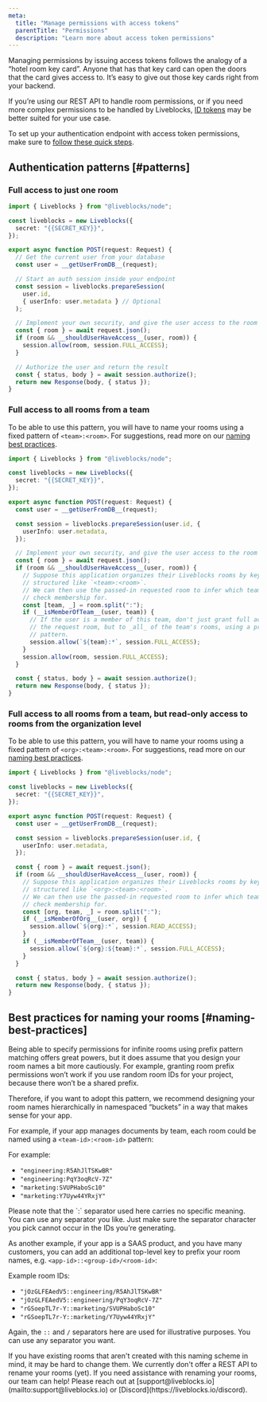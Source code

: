 ```yaml
---
meta:
  title: "Manage permissions with access tokens"
  parentTitle: "Permissions"
  description: "Learn more about access token permissions"
---
```


Managing permissions by issuing access tokens follows the analogy of a “hotel
room key card”. Anyone that has that key card can open the doors that the card
gives access to. It’s easy to give out those key cards right from your backend.

<Banner title="Using our REST API?">

If you’re using our REST API to handle room permissions, or if you need more
complex permissions to be handled by Liveblocks,
[ID tokens](/docs/rooms/permissions/id-token) may be better suited for your use
case.

</Banner>

To set up your authentication endpoint with access token permissions, make sure
to [follow these quick steps](/docs/rooms/authentication/id-token-permissions).

## Authentication patterns [#patterns]

### Full access to just one room

```ts
import { Liveblocks } from "@liveblocks/node";

const liveblocks = new Liveblocks({
  secret: "{{SECRET_KEY}}",
});

export async function POST(request: Request) {
  // Get the current user from your database
  const user = __getUserFromDB__(request);

  // Start an auth session inside your endpoint
  const session = liveblocks.prepareSession(
    user.id,
    { userInfo: user.metadata } // Optional
  );

  // Implement your own security, and give the user access to the room
  const { room } = await request.json();
  if (room && __shouldUserHaveAccess__(user, room)) {
    session.allow(room, session.FULL_ACCESS);
  }

  // Authorize the user and return the result
  const { status, body } = await session.authorize();
  return new Response(body, { status });
}
```

### Full access to all rooms from a team

To be able to use this pattern, you will have to name your rooms using a fixed
pattern of `<team>:<room>`. For suggestions, read more on our
[naming best practices](#naming-best-practices).

```ts
import { Liveblocks } from "@liveblocks/node";

const liveblocks = new Liveblocks({
  secret: "{{SECRET_KEY}}",
});

export async function POST(request: Request) {
  const user = __getUserFromDB__(request);

  const session = liveblocks.prepareSession(user.id, {
    userInfo: user.metadata,
  });

  // Implement your own security, and give the user access to the room
  const { room } = await request.json();
  if (room && __shouldUserHaveAccess__(user, room)) {
    // Suppose this application organizes their Liveblocks rooms by keys
    // structured like `<team>:<room>`.
    // We can then use the passed-in requested room to infer which team to
    // check membership for.
    const [team, _] = room.split(":");
    if (__isMemberOfTeam__(user, team)) {
      // If the user is a member of this team, don't just grant full access to
      // the request room, but to _all_ of the team's rooms, using a prefix
      // pattern.
      session.allow(`${team}:*`, session.FULL_ACCESS);
    }
    session.allow(room, session.FULL_ACCESS);
  }

  const { status, body } = await session.authorize();
  return new Response(body, { status });
}
```

### Full access to all rooms from a team, but read-only access to rooms from the organization level

To be able to use this pattern, you will have to name your rooms using a fixed
pattern of `<org>:<team>:<room>`. For suggestions, read more on our
[naming best practices](#naming-best-practices).

```ts
import { Liveblocks } from "@liveblocks/node";

const liveblocks = new Liveblocks({
  secret: "{{SECRET_KEY}}",
});

export async function POST(request: Request) {
  const user = __getUserFromDB__(request);

  const session = liveblocks.prepareSession(user.id, {
    userInfo: user.metadata,
  });

  const { room } = await request.json();
  if (room && __shouldUserHaveAccess__(user, room)) {
    // Suppose this application organizes their Liveblocks rooms by keys
    // structured like `<org>:<team>:<room>`.
    // We can then use the passed-in requested room to infer which team to
    // check membership for.
    const [org, team, _] = room.split(":");
    if (__isMemberOfOrg__(user, org)) {
      session.allow(`${org}:*`, session.READ_ACCESS);
    }
    if (__isMemberOfTeam__(user, team)) {
      session.allow(`${org}:${team}:*`, session.FULL_ACCESS);
    }
  }

  const { status, body } = await session.authorize();
  return new Response(body, { status });
}
```

## Best practices for naming your rooms [#naming-best-practices]

Being able to specify permissions for infinite rooms using prefix pattern
matching offers great powers, but it does assume that you design your room names
a bit more cautiously. For example, granting room prefix permissions won’t work
if you use random room IDs for your project, because there won’t be a shared
prefix.

Therefore, if you want to adopt this pattern, we recommend designing your room
names hierarchically in namespaced “buckets” in a way that makes sense for your
app.

For example, if your app manages documents by team, each room could be named
using a `<team-id>:<room-id>` pattern:

For example:

- `"engineering:R5AhJlTSKwBR"`
- `"engineering:PqY3oqRcV-7Z"`
- `"marketing:SVUPHaboSc10"`
- `"marketing:Y7Uyw44YRxjY"`

<Banner title="Punctuation doesn't matter">
  Please note that the `:` separator used here carries no specific meaning. You
  can use any separator you like. Just make sure the separator character you
  pick cannot occur in the IDs you’re generating.
</Banner>

As another example, if your app is a SAAS product, and you have many customers,
you can add an additional top-level key to prefix your room names, e.g.
`<app-id>::<group-id>/<room-id>`:

Example room IDs:

- `"jOzGLFEAedV5::engineering/R5AhJlTSKwBR"`
- `"jOzGLFEAedV5::engineering/PqY3oqRcV-7Z"`
- `"rGSoepTL7r-Y::marketing/SVUPHaboSc10"`
- `"rGSoepTL7r-Y::marketing/Y7Uyw44YRxjY"`

Again, the `::` and `/` separators here are used for illustrative purposes. You
can use any separator you want.

<Banner title="How can I rename my rooms?" type="success">
  If you have existing rooms that aren't created with this naming scheme in
  mind, it may be hard to change them. We currently don't offer a REST API to
  rename your rooms (yet). If you need assistance with renaming your rooms, our
  team can help! Please reach out at
  [support@liveblocks.io](mailto:support@liveblocks.io) or
  [Discord](https://liveblocks.io/discord).
</Banner>
